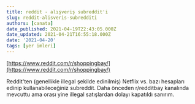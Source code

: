 ```yaml
---
title: reddit - alışveriş subreddit'i
slug: reddit-alisveris-subredditi
authors: [canata]
date_published: 2021-04-19T22:43:05.000Z
date_updated: 2021-04-21T16:55:18.000Z
date: '2021-04-20'
tags: [yer imleri]
---
```


[https://www.reddit.com/r/shoppingbay/](https://www.reddit.com/r/shoppingbay/)

Reddit'ten (genellikle illegal şekilde edinilmiş) Netflix vs. bazı hesapları edinip kullanabileceğiniz subreddit. Daha önceden r/redditbay kanalında mevcuttu ama orası yine illegal satışlardan dolayı kapatıldı sanırım.
